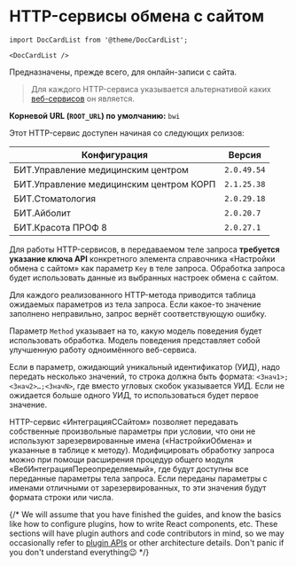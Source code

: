 # HTTP-сервисы обмена с сайтом

```mdx-code-block
import DocCardList from '@theme/DocCardList';

<DocCardList />
```

Предназначены, прежде всего, для онлайн-записи с сайта.

> Для каждого HTTP-сервиса указывается альтернативой каких [веб-сервисов](./web-services/) он является.

**Корневой URL (`ROOT_URL`) по умолчанию:** `bwi`

Этот HTTP-сервис доступен начиная со следующих релизов:

| Конфигурация                            | Версия      |
|-----------------------------------------|-------------|
| БИТ.Управление медицинским центром      | `2.0.49.54` |
| БИТ.Управление медицинским центром КОРП | `2.1.25.38` |
| БИТ.Стоматология                        | `2.0.29.18` |
| БИТ.Айболит                             | `2.0.20.7`  |
| БИТ.Красота ПРОФ 8                      | `2.0.27.1`  |

Для работы HTTP-сервисов, в передаваемом теле запроса **требуется указание ключа API** конкретного элемента справочника «Настройки обмена с сайтом» как параметр `Key` в теле запроса. Обработка запроса будет использовать данные из выбранных настроек обмена с сайтом.

Для каждого реализованного HTTP-метода приводится таблица ожидаемых параметров из тела запроса. Если какое-то значение заполнено неправильно, запрос вернёт соответствующую ошибку.

Параметр `Method` указывает на то, какую модель поведения будет использовать обработка. Модель поведения представляет собой улучшенную работу одноимённого веб-сервиса.

Если в параметр, ожидающий уникальный идентификатор (УИД), надо передать несколько значений, то строка должна быть формата: `<Знач1>;<Знач2>…;<ЗначN>`, где вместо угловых скобок указывается УИД. Если не ожидается больше одного УИД, то использоваться будет первое значение.

HTTP-сервис «ИнтеграцияССайтом» позволяет передавать собственные произвольные параметры при условии, что они не используют зарезервированные имена («НастройкиОбмена» и указанные в таблице к методу). Модифицировать обработку запроса можно при помощи расширения процедур общего модуля «ВебИнтеграцияПереопределяемый», где будут доступны все переданные параметры тела запроса. Если переданы параметры с именами отличными от зарезервированных, то эти значения будут формата строки или числа.


{/* We will assume that you have finished the guides, and know the basics like how to configure plugins, how to write React components, etc. These sections will have plugin authors and code contributors in mind, so we may occasionally refer to [plugin APIs](../api/plugin-methods/README.mdx) or other architecture details. Don't panic if you don't understand everything😉 */}